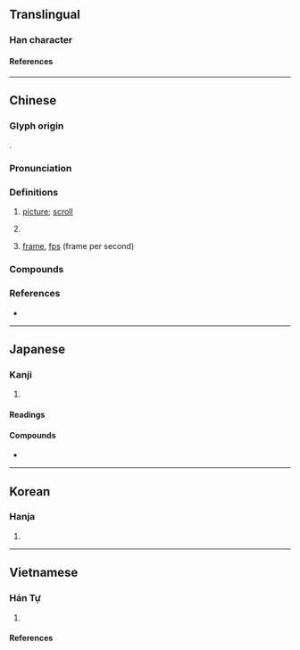 {{also|帧}}
{{character info}}
==Translingual==

===Han character===
{{Han char|rn=50|rad=巾|as=09|sn=12|four=41286|canj=LBYBC|ids=⿰巾貞}}

====References====
{{Han ref|kx=0334.060|dkj=08982|dj=0641.100|hdz=10747.050|uh=5E40}}

----

==Chinese==
{{zh-forms|s=帧}}

===Glyph origin===
{{Han etym}}
{{Han compound|巾|貞|ls=psc|c1=s|c2=p}}.

===Pronunciation===
{{zh-pron
|m=幀
|c=zing3
|mc=
|oc=y
|ma=
|cat=n,cls
}}

===Definitions===
{{zh-hanzi}}

# {{zh-o}} [[picture]]; [[scroll]]
# {{zh-classifier|[[picture]]s}}
# {{lb|zh|computing}} [[frame]], [[fps]] (frame per second)
#: {{zh-x|掉幀|to drop a frame}}

===Compounds===
{{zh-der|橫幀|裝幀|掉幀|關鍵幀}}

===References===
* {{R:yue:Hanzi}}

----

==Japanese==

===Kanji===
{{ja-kanji|grade=|rs=巾09}}

# {{rfdef|ja|sort=巾09}}

====Readings====
{{ja-readings
|goon=ちょう
|kanon=とう
|kanyoon=てい
|kun=かけもの
}}

====Compounds====
* {{ja-r|装幀|そうてい}}

----

==Korean==

===Hanja===
{{ko-hanja|hangeul=[[정]], [[탱]]|rv=jeong, taeng|mr=chŏng, t'aeng}}

# {{rfdef|ko|sort=巾09}}

----

==Vietnamese==

===Hán Tự===

{{vi-readings|rs=巾09
|hanviet=tránh-Thiều Chửu (1942);Nguyễn (1974);Vũ (1998);Trần (1999);Trần (2004)
|nom=tranh-Vũ (1998);tdcntd, trinh-btcn
}}

#{{Nom form of|tranh|a [[painting]]}}

====References====
<references/>